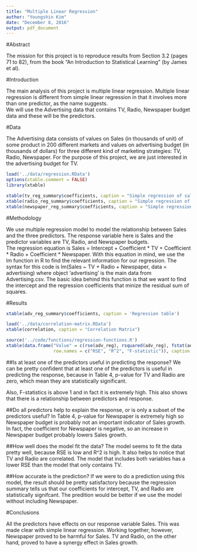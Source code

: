 ```yaml
---
title: "Multiple Linear Regression"
author: "Youngshin Kim"
date: "December 8, 2016"
output: pdf_document
---
```


#Abstract

The mission for this project is to reproduce results from Section 3.2 (pages 71 to 82), from the book "An Introduction to Statistical Learning" (by James et al).  

#Introduction

The main analysis of this project is multiple linear regression. Multiple linear regression is different
from simple linear regression in that it involves more than one predictor, as the name suggests.  
We will use the Advertising data that contains TV, Radio, Newspaper budget data and these will be the 
predictors.  

#Data

The Advertising data consists of values on Sales (in thousands of unit) of 
some product in 200 different markets and values on advertising budget 
(in thousands of dollars) for three different kind of 
marketing strategies: TV, Radio, Newspaper. For the purpose of this project, 
we are just interested in the advertising budget for TV. 

```r
load('../data/regression.RData')
options(xtable.comment = FALSE)
library(xtable)

xtable(tv_reg_summary$coefficients, caption = "Simple regression of sales on TV")
xtable(radio_reg_summary$coefficients, caption = "Simple regression of sales on radio")
xtable(newspaper_reg_summary$coefficients, caption = "Simple regression of sales on newspaper")
```

#Methodology

We use multiple regression model to model the relationship between Sales and the three predictors.
The response variable here is Sales and the predictor variables are TV, Radio, and Newspaper budgets.  
The regression equation is Sales = Intercept + Coefficient * TV + Coefficient * Radio + Coefficient * Newspaper.
With this equation in mind, we use the lm function in R to find the relevant
information for our regression.  The syntax for this code is
lm(Sales ~ TV + Radio + Newspaper, data = advertising) where object 'advertising' is the 
main data from Advertising.csv.  The basic idea behind this function is 
that we want to find the intercept and the regression coefficients that
minize the residual sum of squares.

#Results

```r
xtable(adv_reg_summary$coefficients, caption = 'Regression table')
```

```r
load('../data/correlation-matrix.RData')
xtable(correlation, caption = "Correlation Matrix")
```

```r
source('../code/functions/regression-functions.R')
xtable(data.frame("Value" = c(rse(adv_reg), rsquared(adv_reg), fstat(adv_reg)), 
                  row.names = c("RSE", "R^2", "F-statistic")), caption = "Various Statistic")
```

##Is at least one of the predictors useful in predicting the response?
We can be pretty confident that at least one of the predictors is useful in predicting the response,
because in Table 4, p-value for TV and Radio are zero, which mean they are statistically significant. 

Also, F-statistics is above 1 and in fact it is extremely high.  This also shows that
there is a relationship between predictors and response.

##Do all predictors help to explain the response, or is only a subset of the predictors useful?
In Table 4, p-value for Newspaper is extremely high so Newspaper budget is probably not an important
indicator of Sales growth.  In fact, the coefficient for Newspaper is negative, so an increase in 
Newspaper budget probably lowers Sales growth.

##How well does the model fit the data?
The model seems to fit the data pretty well, because RSE is low and R^2 is high.
It also helps to notice that TV and Radio are correlated.  The model that includes
both variables has a lower RSE than the model that only contains TV.

##How accurate is the prediction?
If we were to do a prediction using this model, the result should be pretty satisfactory 
because the regression summary tells us that our coefficients for intercept, TV, and Radio
are statistically signifcant.  The predition would be better if we use the model without
including Newspaper.


#Conclusions

All the predictors have effects on our response variable Sales.  This was
made clear with simple linear regression.  Working together, however, Newspaper
proved to be harmful for Sales.  TV and Radio, on the other hand, proved to have 
a synergy effect in Sales growth.
